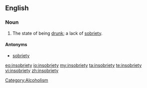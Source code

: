 ==English==

===Noun===
{{en-noun|insobrieties}}

# {{humorous|or|humorous}} The state of being [[drunk]]; a lack of [[sobriety]].

====Antonyms====
* [[sobriety]]

[[Category:Alcoholism]]

[[eo:insobriety]]
[[io:insobriety]]
[[my:insobriety]]
[[ta:insobriety]]
[[te:insobriety]]
[[vi:insobriety]]
[[zh:insobriety]]